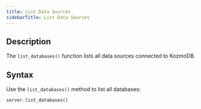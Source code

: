 ```yaml
---
title: List Data Sources
sidebarTitle: List Data Sources
---
```


## Description

The `list_databases()` function lists all data sources connected to KozmoDB.

## Syntax

Use the `list_databases()` method to list all databases:

```python
server.list_databases()
```

